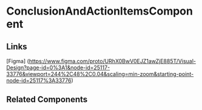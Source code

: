 <!-- conclusion-and-action-items.stories.mdx -->


<Meta title="QTD Components/Evaluation/TrainingProgramReview/TrainingProgramReviewWizard/ConclusionAndActionItems/README" component={ConclusionAndActionItemsComponent} />

# ConclusionAndActionItemsComponent

<ArgsTable of={ConclusionAndActionItemsComponent} />

## Links

[Figma] (https://www.figma.com/proto/URhX0BwV0EJZ1awZjE885T/Visual-Design?page-id=0%3A1&node-id=25117-33776&viewport=244%2C48%2C0.04&scaling=min-zoom&starting-point-node-id=25117%3A33776)

## Related Components
